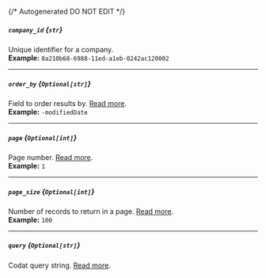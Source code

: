 {/* Autogenerated DO NOT EDIT  */}
##### `company_id` *{`str`}*
Unique identifier for a company.
<br/>
**Example:** `8a210b68-6988-11ed-a1eb-0242ac120002`

---
##### `order_by` *{`Optional[str]`}*
Field to order results by. [Read more](https://docs.codat.io/using\-the\-api/ordering\-results).
<br/>
**Example:** `-modifiedDate`

---
##### `page` *{`Optional[int]`}*
Page number. [Read more](https://docs.codat.io/using\-the\-api/paging).
<br/>
**Example:** `1`

---
##### `page_size` *{`Optional[int]`}*
Number of records to return in a page. [Read more](https://docs.codat.io/using\-the\-api/paging).
<br/>
**Example:** `100`

---
##### `query` *{`Optional[str]`}*
Codat query string. [Read more](https://docs.codat.io/using\-the\-api/querying).



